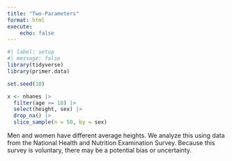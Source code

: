 ```yaml
---
title: "Two-Parameters"
format: html
execute:
    echo: false
---
```


```r
#| label: setup
#| message: false
library(tidyverse)
library(primer.data)
```

```r
set.seed(10)

x <- nhanes |> 
  filter(age >= 18) |> 
  select(height, sex) |> 
  drop_na() |> 
  slice_sample(n = 50, by = sex)
```

Men and women have different average heights. We analyze this using data from the National Health and Nutrition Examination Survey. Because this survey is voluntary, there may be a potential bias or uncertainty.
